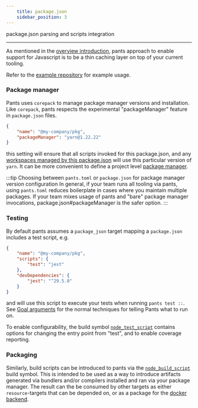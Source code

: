```yaml
---
    title: package.json
    sidebar_position: 3
---
```


package.json parsing and scripts integration

---

As mentioned in the [overview introduction](./index.mdx), pants approach to enable support for Javascript is to
be a thin caching layer on top of your current tooling.

Refer to the [example repository](https://github.com/pantsbuild/example-javascript) for example usage.

### Package manager

Pants uses `corepack` to manage package manager versions and installation. Like `corepack`, pants respects
the experimental "packageManager" feature in `package.json` files.

```json title="package.json"
{
    "name": "@my-company/pkg",
    "packageManager": "yarn@1.22.22"
}
```

this setting will ensure that all scripts invoked for this package.json, and any
[workspaces managed by this package.json](./workspaces.mdx) will use this particular version of `yarn`.
It can be more convenient to define a project level
[package manager](./enable-javascript-support.mdx#setting-up-a-package-manager).

:::tip Choosing between `pants.toml` or `package.json` for package manager version configuration
In general, if your team runs all tooling via pants, using `pants.toml` reduces boilerplate in cases where you maintain
multiple packages. If your team mixes usage of pants and "bare" package manager invocations, package.json#packageManager
is the safer option.
:::

### Testing

By default pants assumes a `package_json` target mapping a `package.json` includes a test script, e.g.

```json title="package.json"
{
    "name": "@my-company/pkg",
    "scripts": {
        "test": "jest"
    },
    "devDependencies": {
        "jest": "^29.5.0"
    }
}
```

and will use this script to execute your tests when running `pants test ::`.
See [Goal arguments](../../using-pants/key-concepts/goals.mdx#goal-arguments) for the normal techniques for telling Pants what to
run on.

To enable configurability, the build symbol [`node_test_script`](../../../reference/build-file-symbols/node_test_script)
contains options for changing the entry point from "test", and to enable coverage reporting.

### Packaging

Similarly, build scripts can be introduced to pants via the
[`node_build_script`](../../../reference/build-file-symbols/node_build_script) build symbol. This is intended to be used
as a way to introduce artifacts generated via bundlers and/or compilers installed and ran via your package manager.
The result can the be consumed by other targets as either `resource`-targets that can be depended on,
or as a package for the [docker backend](../../docker/index.mdx).
